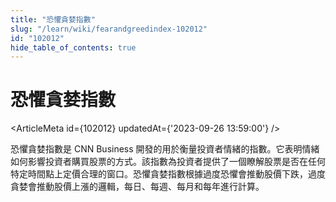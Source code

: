```yaml
---
title: "恐懼貪婪指數"
slug: "/learn/wiki/fearandgreedindex-102012"
id: "102012"
hide_table_of_contents: true
---
```



# 恐懼貪婪指數

<ArticleMeta id={102012} updatedAt={'2023-09-26 13:59:00'} />
<div className='border-solid border-b border-t-0 my-4 border-[var(--ifm-color-gray-300)]' />

恐懼貪婪指數是 CNN Business 開發的用於衡量投資者情緒的指數。它表明情緒如何影響投資者購買股票的方式。該指數為投資者提供了一個瞭解股票是否在任何特定時間點上定價合理的窗口。恐懼貪婪指數根據過度恐懼會推動股價下跌，過度貪婪會推動股價上漲的邏輯，每日、每週、每月和每年進行計算。
